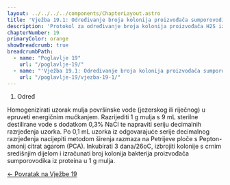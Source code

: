 ```yaml
---
layout: ../../../../components/ChapterLayout.astro
title: 'Vježba 19.1: Određivanje broja kolonija proizvođača sumporovodika iz proteina'
description: 'Protokol za određivanje broja kolonija proizvođača H2S iz proteina'
chapterNumber: 19
primaryColor: orange
showBreadcrumb: true
breadcrumbPath:
  - name: "Poglavlje 19"
    url: "/poglavlje-19/"
  - name: "'Vježba 19.1: Određivanje broja kolonija proizvođača sumporovodika iz proteina'"
    url: "/poglavlje-19/vjezba-19-1/"
---
```



1. Određ

Homogenizirati uzorak mulja površinske vode (jezerskog ili riječnog) u
 epruveti energičnim mućkanjem. Razrijediti 1 g mulja s 9 mL sterilne
 destilirane vode s dodatkom 0,3% NaCl te napraviti seriju decimalnih
razrjeđenja uzorka. Po 0,1 mL uzorka iz odgovarajuće serije decimalnog
 razrjeđenja nacijepiti metodom širenja razmaza na Petrijeve ploče
s Pepton-amonij citrat agarom (PCA). Inkubirati 3 dana/26oC, izbrojiti
kolonije s crnim središnjim dijelom i izračunati broj kolonija bakterija 
proizvođača sumporovodika iz proteina u 1 g mulja.

[← Povratak na Vježbe 19](/poglavlje-19/vjezba-19)


